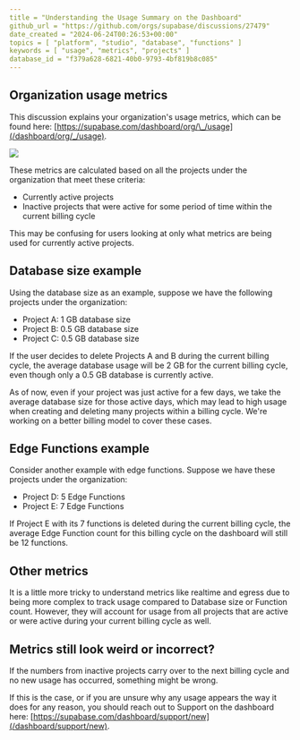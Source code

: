 ```yaml
---
title = "Understanding the Usage Summary on the Dashboard"
github_url = "https://github.com/orgs/supabase/discussions/27479"
date_created = "2024-06-24T00:26:53+00:00"
topics = [ "platform", "studio", "database", "functions" ]
keywords = [ "usage", "metrics", "projects" ]
database_id = "f379a628-6821-40b0-9793-4bf819b8c085"
---
```


## Organization usage metrics

This discussion explains your organization's usage metrics, which can be found here: [https://supabase.com/dashboard/org/\_/usage](/dashboard/org/_/usage).

![](/docs/img/troubleshooting/46f59019-6ff1-4bfb-9acd-d5b7bd282f89.png)

These metrics are calculated based on all the projects under the organization that meet these criteria:

- Currently active projects
- Inactive projects that were active for some period of time within the current billing cycle

This may be confusing for users looking at only what metrics are being used for currently active projects.

## Database size example

Using the database size as an example, suppose we have the following projects under the organization:

- Project A: 1 GB database size
- Project B: 0.5 GB database size
- Project C: 0.5 GB database size

If the user decides to delete Projects A and B during the current billing cycle, the average database usage will be 2 GB for the current billing cycle, even though only a 0.5 GB database is currently active.

As of now, even if your project was just active for a few days, we take the average database size for those active days, which may lead to high usage when creating and deleting many projects within a billing cycle. We're working on a better billing model to cover these cases.

## Edge Functions example

Consider another example with edge functions. Suppose we have these projects under the organization:

- Project D: 5 Edge Functions
- Project E: 7 Edge Functions

If Project E with its 7 functions is deleted during the current billing cycle, the average Edge Function count for this billing cycle on the dashboard will still be 12 functions.

## Other metrics

It is a little more tricky to understand metrics like realtime and egress due to being more complex to track usage compared to Database size or Function count. However, they will account for usage from all projects that are active or were active during your current billing cycle as well.

## Metrics still look weird or incorrect?

If the numbers from inactive projects carry over to the next billing cycle and no new usage has occurred, something might be wrong.

If this is the case, or if you are unsure why any usage appears the way it does for any reason, you should reach out to Support on the dashboard here: [https://supabase.com/dashboard/support/new](/dashboard/support/new).
